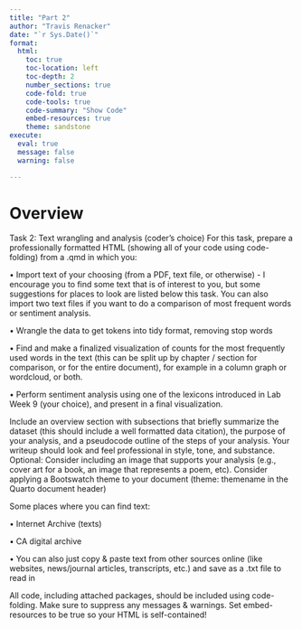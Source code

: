 ```yaml
---
title: "Part 2"
author: "Travis Renacker"
date: "`r Sys.Date()`"
format:
  html:
    toc: true
    toc-location: left
    toc-depth: 2
    number_sections: true
    code-fold: true
    code-tools: true
    code-summary: "Show Code"
    embed-resources: true
    theme: sandstone
execute:
  eval: true
  message: false
  warning: false

---
```


# Overview 

Task 2: Text wrangling and analysis (coder’s choice)
For this task, prepare a professionally formatted HTML (showing all of your code using code-folding) from a .qmd in which you: 

•	Import text of your choosing (from a PDF, text file, or otherwise) - I encourage you to find some text that is of interest to you, but some suggestions for places to look are listed below this task. You can also import two text files if you want to do a comparison of most frequent words or sentiment analysis. 

•	Wrangle the data to get tokens into tidy format, removing stop words

•	Find and make a finalized visualization of counts for the most frequently used words in the text (this can be split up by chapter / section for comparison, or for the entire document), for example in a column graph or wordcloud, or both.

•	Perform sentiment analysis using one of the lexicons introduced in Lab Week 9 (your choice), and present in a final visualization. 

Include an overview section with subsections that briefly summarize the dataset (this should include a well formatted data citation), the purpose of your analysis, and a pseudocode outline of the steps of your analysis.  Your writeup should look and feel professional in style, tone, and substance.
Optional: Consider including an image that supports your analysis (e.g., cover art for a book, an image that represents a poem, etc).  Consider applying a Bootswatch theme to your document (theme: themename in the Quarto document header)

Some places where you can find text:

•	Internet Archive (texts)

•	CA digital archive

•	You can also just copy & paste text from other sources online (like websites, news/journal articles, transcripts, etc.) and save as a .txt file to read in

All code, including attached packages, should be included using code-folding.  Make sure to suppress any messages & warnings. Set embed-resources to be true so your HTML is self-contained!

